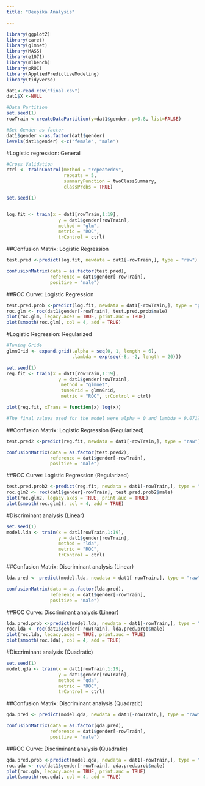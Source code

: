 ```yaml
---
title: "Deepika Analysis"

---
```



```r
library(ggplot2)
library(caret) 
library(glmnet)
library(MASS) 
library(e1071) 
library(mlbench) 
library(pROC) 
library(AppliedPredictiveModeling)
library(tidyverse)
```

```r
dat1<-read.csv("final.csv")
dat1$X <-NULL

#Data Partition
set.seed(1)
rowTrain <-createDataPartition(y=dat1$gender, p=0.8, list=FALSE)

#Set Gender as factor
dat1$gender <-as.factor(dat1$gender)
levels(dat1$gender) <-c("female", "male")

```


#Logistic regression: General
```r
#Cross Validation
ctrl <- trainControl(method = "repeatedcv", 
                     repeats = 5, 
                     summaryFunction = twoClassSummary, 
                     classProbs = TRUE) 

set.seed(1) 


log.fit <- train(x = dat1[rowTrain,1:19], 
                   y = dat1$gender[rowTrain], 
                   method = "glm", 
                   metric = "ROC", 
                   trControl = ctrl)
```




##Confusion Matrix: Logistic Regression
```r
test.pred <-predict(log.fit, newdata = dat1[-rowTrain,], type = "raw")

confusionMatrix(data = as.factor(test.pred), 
                reference = dat1$gender[-rowTrain], 
                positive = "male")

```


##ROC Curve: Logistic Regression
```r
test.pred.prob <-predict(log.fit, newdata = dat1[-rowTrain,], type = "prob")
roc.glm <- roc(dat1$gender[-rowTrain], test.pred.prob$male) 
plot(roc.glm, legacy.axes = TRUE, print.auc = TRUE) 
plot(smooth(roc.glm), col = 4, add = TRUE)


```

#Logistic Regression: Regularized
```r
#Tuning Gride
glmnGrid <- expand.grid(.alpha = seq(0, 1, length = 6), 
                        .lambda = exp(seq(-8, -2, length = 20))) 

set.seed(1) 
reg.fit <- train(x = dat1[rowTrain,1:19], 
                   y = dat1$gender[rowTrain],
                    method = "glmnet", 
                    tuneGrid = glmnGrid, 
                    metric = "ROC", trControl = ctrl)

plot(reg.fit, xTrans = function(x) log(x))

#The final values used for the model were alpha = 0 and lambda = 0.07196474
```

##Confusion Matrix: Logistic Regression (Regularized)
```r
test.pred2 <-predict(reg.fit, newdata = dat1[-rowTrain,], type = "raw")

confusionMatrix(data = as.factor(test.pred2), 
                reference = dat1$gender[-rowTrain], 
                positive = "male")

```

##ROC Curve: Logistic Regression (Regularized)
```r
test.pred.prob2 <-predict(reg.fit, newdata = dat1[-rowTrain,], type = "prob")
roc.glm2 <- roc(dat1$gender[-rowTrain], test.pred.prob2$male) 
plot(roc.glm2, legacy.axes = TRUE, print.auc = TRUE) 
plot(smooth(roc.glm2), col = 4, add = TRUE)

```

#Discriminant analysis (Linear)
```r
set.seed(1) 
model.lda <- train(x = dat1[rowTrain,1:19], 
                   y = dat1$gender[rowTrain], 
                   method = "lda", 
                   metric = "ROC", 
                   trControl = ctrl)

```


##Confusion Matrix: Discriminant analysis (Linear)
```r
lda.pred <- predict(model.lda, newdata = dat1[-rowTrain,], type = "raw")

confusionMatrix(data = as.factor(lda.pred), 
                reference = dat1$gender[-rowTrain], 
                positive = "male")
```

##ROC Curve: Discriminant analysis (Linear)
```r
lda.pred.prob <-predict(model.lda, newdata = dat1[-rowTrain,], type = "prob")
roc.lda <- roc(dat1$gender[-rowTrain], lda.pred.prob$male) 
plot(roc.lda, legacy.axes = TRUE, print.auc = TRUE) 
plot(smooth(roc.lda), col = 4, add = TRUE)

```

#Discriminant analysis (Quadratic)
```r
set.seed(1) 
model.qda <- train(x = dat1[rowTrain,1:19], 
                   y = dat1$gender[rowTrain], 
                   method = "qda", 
                   metric = "ROC", 
                   trControl = ctrl)

```


##Confusion Matrix: Discriminant analysis (Quadratic)
```r
qda.pred <- predict(model.qda, newdata = dat1[-rowTrain,], type = "raw")

confusionMatrix(data = as.factor(qda.pred), 
                reference = dat1$gender[-rowTrain], 
                positive = "male")

```

##ROC Curve: Discriminant analysis (Quadratic)
```r
qda.pred.prob <-predict(model.qda, newdata = dat1[-rowTrain,], type = "prob")
roc.qda <- roc(dat1$gender[-rowTrain], qda.pred.prob$male) 
plot(roc.qda, legacy.axes = TRUE, print.auc = TRUE) 
plot(smooth(roc.qda), col = 4, add = TRUE)

```




